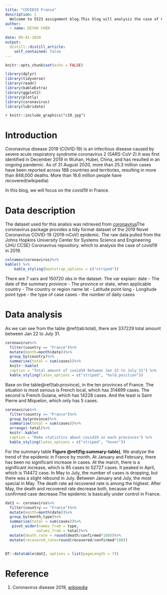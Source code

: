 ```yaml
---
title: "COVID19 France"
description: |
  Welcome to 5523 assignment blog.This blog will analysis the case of COVID19 in France
author:
  - name: DIYAO CHEN 
    
date: 09-01-2020
output:
  distill::distill_article:
    self_contained: false
---
```


```r
knitr::opts_chunk$set(echo = FALSE)
```

```r
library(dplyr)
library(tidyverse)
library(readr)
library(kableExtra)
library(ggplot2)
library(plotly)
library(coronavirus)
library(lubridate)
```


`r knitr::include_graphics("c19.jpg")`


# Introduction
Coronavirus disease 2019 (COVID‑19) is an infectious disease caused by severe acute respiratory syndrome coronavirus 2 (SARS-CoV-2).It was first identified in December 2019 in Wuhan, Hubei, China, and has resulted in an ongoing pandemic. As of 31 August 2020, more than 25.3 million cases have been reported across 188 countries and territories, resulting in more than 848,000 deaths. More than 16.6 million people have recovered(wikipedia)

In this blog, we will focus on the covid19 in France.

# Data description
The dataset used for this analsis was retrieved from [coronavirus](https://github.com/RamiKrispin/coronavirus)The coronavirus package provides a tidy format dataset of the 2019 Novel Coronavirus COVID-19 (2019-nCoV) epidemic. The raw data pulled from the Johns Hopkins University Center for Systems Science and Engineering (JHU CCSE) Coronavirus repository. which to analysis the case of covid19 in 2019.

```r

colnames(coronavirus)%>%
kable() %>%
    kable_styling(bootstrap_options = c("striped"))

```
There are 7 vars and 150720 obs in the dataset.
The var explain:
date - The date of the summary
province - The province or state, when applicable
country - The country or region name
lat - Latitude point
long - Longitude point
type - the type of case 
cases - the number of daily cases 


# Data analysis
As we can see from the table \@ref(tab:total), there are 337229 total amount between Jan 22 to July 31.



```r
coronavirus%>%
  filter(country == "France")%>%
  mutate(month=month(date))%>%
  group_by(country)%>%
  summarise(total = sum(cases))%>%
  knitr::kable(
  caption = "Total amount of covid19 between Jan 22 to July 31") %>% 
  kable_styling(latex_options = c("striped", "hold_position"))
```



Base on the table\@ref(tab:province), in the ten provinces of France. The situation is most serious is French local, which has 314899 cases. The second is French Guiana, which has 14228 cases. And the least is Saint Pierre and Miquelon, which only has 5 cases.



```r
coronavirus%>%
  filter(country == "France")%>%
  group_by(province)%>%
  summarise(total = sum(cases))%>%
  arrange(-total)%>%
  knitr::kable(
  caption = "Make statistics about covid19 in each provinces") %>% 
  kable_styling(latex_options = c("striped", "hover"))

```


For the summary table  **Figure \@ref(fig:summary-table)**, We analyze the trend of the epidemic in France by month. At January and February, there has been no significant increase in cases. At the march, there is a significant increase, which is 95 cases to 52727 cases. It peaked in April, which is 114472 case. In May to July, the number of cases is dropping, but there was a slight rebound in July. Between January and July, the most special in May. The death rate ad recovered rate is among the highest. After May, the death and recovered rate decrease both, because of the confirmed case decrease.The epidemic is basically under control in France.

```r
dat2 <- coronavirus%>%
  filter(country == "France")%>%
  mutate(month=month(date))%>%
  group_by(month,type)%>%
  summarise(total = sum(cases))%>%
   pivot_wider(names_from = type,
              values_from = total)%>%
  mutate(death_rate = round(death/confirmed*100))%>%
  mutate(recovered_rate=round(recovered/confirmed*100))
  

```


```r
DT::datatable(dat2, options = list(pageLength = 7))

```


# Reference
1. Coronavirus disease 2019, [wikipedia](https://en.wikipedia.org/wiki/Coronavirus_disease_2019)